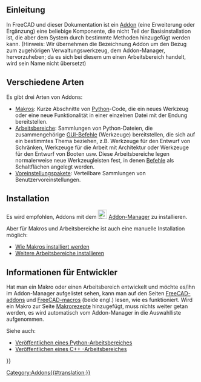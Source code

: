 <languages/>
{{TOCright}}

<span id="Introduction"></span>
==Einleitung==

In FreeCAD und dieser Dokumentation ist ein [[addon/de|Addon]] (eine Erweiterung oder Ergänzung) eine beliebige Komponente, die nicht Teil der Basisinstallation ist, die aber dem System durch bestimmte Methoden hinzugefügt werden kann. (Hinweis: Wir übernehmen die Bezeichnung Addon um den Bezug zum zugehörigen Verwaltungswerkzeug, dem Addon-Manager, hervorzuheben; da es sich bei diesem um einen Arbeitsbereich handelt, wird sein Name nicht übersetzt)

<span id="Different_types"></span>
==Verschiedene Arten==

Es gibt drei Arten von Addons:
* [[Macros/de|Makros]]: Kurze Abschnitte von [[Python/de|Python]]-Code, die ein neues Werkzeug oder eine neue Funktionalität in einer einzelnen Datei mit der Endung {{incode|.FCMacro}} bereitstellen.
* [[External workbenches/de|Arbeitsbereiche]]: Sammlungen von Python-Dateien, die zusammengehörige [[Gui_Command/de|GUI-Befehle]] (Werkzeuge) bereitstellen, die sich auf ein bestimmtes Thema beziehen, z.B. Werkzeuge für den Entwurf von Schränken, Werkzeuge für die Arbeit mit Architektur oder Werkzeuge für den Entwurf von Booten usw. Diese Arbeitsbereiche legen normalerweise neue Werkzeugleisten fest, in denen [[Gui_Command/de|Befehle]] als Schaltflächen angelegt werden.
* [[Preference_Packs|Voreinstellungspakete]]: Verteilbare Sammlungen von Benutzervoreinstellungen. {{Version/de|0.20}}

== Installation ==

Es wird empfohlen, Addons mit dem [[File:Std_AddonMgr.svg|24px]] [[Std_AddonMgr/de|Addon-Manager]] zu installieren.

Aber für Makros und Arbeitsbereiche ist auch eine manuelle Installation möglich:
* [[How to install macros/de|Wie Makros installiert werden]]
* [[Installing more workbenches/de|Weitere Arbeitsbereiche installieren]]

<span id="Information_for_developers"></span>
==Informationen für Entwickler==

Hat man ein Makro oder einen Arbeitsbereich entwickelt und möchte es/ihn im Addon-Manager aufgelistet sehen, kann man auf den Seiten [https://github.com/FreeCAD/FreeCAD-addons/ FreeCAD-addons] und [https://github.com/FreeCAD/FreeCAD-macros/ FreeCAD-macros] (beide engl.) lesen, wie es funktioniert. Wird ein Makro zur Seite [[Macros_recipes/de|Makrorezepte]] hinzugefügt, muss nichts weiter getan werden, es wird automatisch vom Addon-Manager in die Auswahlliste aufgenommen.

Siehe auch:
* [[Workbench_creation/de#Distribution|Veröffentlichen eines Python-Arbeitsbereiches]]
* [[Workbench_creation/de#Distribution_2|Veröffentlichen eines C++ -Arbeitsbereiches]]


{{Userdocnavi{{#translation:}}}}
[[Category:Addons{{#translation:}}]]